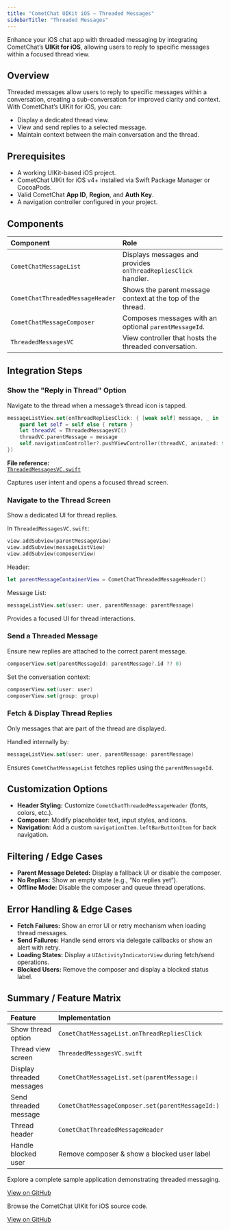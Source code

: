 ```yaml
---
title: "CometChat UIKit iOS — Threaded Messages"
sidebarTitle: "Threaded Messages"
---
```


Enhance your iOS chat app with threaded messaging by integrating CometChat’s **UIKit for iOS**, allowing users to reply to specific messages within a focused thread view.

## Overview

Threaded messages allow users to reply to specific messages within a conversation, creating a sub-conversation for improved clarity and context. With CometChat’s UIKit for iOS, you can:

- Display a dedicated thread view.  
- View and send replies to a selected message.  
- Maintain context between the main conversation and the thread.

## Prerequisites

- A working UIKit-based iOS project.  
- CometChat UIKit for iOS v4+ installed via Swift Package Manager or CocoaPods.  
- Valid CometChat **App ID**, **Region**, and **Auth Key**.  
- A navigation controller configured in your project.

## Components

| Component                         | Role                                                       |
|:----------------------------------|:-----------------------------------------------------------|
| `CometChatMessageList`            | Displays messages and provides `onThreadRepliesClick` handler. |
| `CometChatThreadedMessageHeader`  | Shows the parent message context at the top of the thread. |
| `CometChatMessageComposer`        | Composes messages with an optional `parentMessageId`.      |
| `ThreadedMessagesVC`              | View controller that hosts the threaded conversation.      |

## Integration Steps

### Show the "Reply in Thread" Option

Navigate to the thread when a message’s thread icon is tapped.

```swift
messageListView.set(onThreadRepliesClick: { [weak self] message, _ in
    guard let self = self else { return }
    let threadVC = ThreadedMessagesVC()
    threadVC.parentMessage = message
    self.navigationController?.pushViewController(threadVC, animated: true)
})
```

**File reference:**  
[`ThreadedMessagesVC.swift`](https://github.com/cometchat/cometchat-uikit-ios/blob/v5/SampleApp/View%20Controllers/CometChat%20Components/ThreadedMessagesVC.swift)

Captures user intent and opens a focused thread screen.

### Navigate to the Thread Screen

Show a dedicated UI for thread replies.

In `ThreadedMessagesVC.swift`:

```swift
view.addSubview(parentMessageView)
view.addSubview(messageListView)
view.addSubview(composerView)
```

Header:

```swift
let parentMessageContainerView = CometChatThreadedMessageHeader()
```

Message List:

```swift
messageListView.set(user: user, parentMessage: parentMessage)
```

Provides a focused UI for thread interactions.

### Send a Threaded Message

Ensure new replies are attached to the correct parent message.

```swift
composerView.set(parentMessageId: parentMessage?.id ?? 0)
```

Set the conversation context:

```swift
composerView.set(user: user)
composerView.set(group: group)
```

### Fetch & Display Thread Replies

Only messages that are part of the thread are displayed.

Handled internally by:

```swift
messageListView.set(user: user, parentMessage: parentMessage)
```

Ensures `CometChatMessageList` fetches replies using the `parentMessageId`.

## Customization Options

- **Header Styling:** Customize `CometChatThreadedMessageHeader` (fonts, colors, etc.).  
- **Composer:** Modify placeholder text, input styles, and icons.  
- **Navigation:** Add a custom `navigationItem.leftBarButtonItem` for back navigation.

## Filtering / Edge Cases

- **Parent Message Deleted:** Display a fallback UI or disable the composer.  
- **No Replies:** Show an empty state (e.g., “No replies yet”).  
- **Offline Mode:** Disable the composer and queue thread operations.

## Error Handling & Edge Cases

- **Fetch Failures:** Show an error UI or retry mechanism when loading thread messages.  
- **Send Failures:** Handle send errors via delegate callbacks or show an alert with retry.  
- **Loading States:** Display a `UIActivityIndicatorView` during fetch/send operations.  
- **Blocked Users:** Remove the composer and display a blocked status label.

## Summary / Feature Matrix

| Feature                     | Implementation                                        |
|:----------------------------|:------------------------------------------------------|
| Show thread option          | `CometChatMessageList.onThreadRepliesClick`           |
| Thread view screen          | `ThreadedMessagesVC.swift`                            |
| Display threaded messages   | `CometChatMessageList.set(parentMessage:)`            |
| Send threaded message       | `CometChatMessageComposer.set(parentMessageId:)`      |
| Thread header               | `CometChatThreadedMessageHeader`                      |
| Handle blocked user         | Remove composer & show a blocked user label           |

<CardGroup>

<Card title="Full Sample App">

Explore a complete sample application demonstrating threaded messaging.

[View on GitHub](https://github.com/cometchat/cometchat-uikit-ios/tree/v5/SampleApp)

</Card>

<Card title="UIKit Source Code">

Browse the CometChat UIKit for iOS source code.

[View on GitHub](https://github.com/cometchat/cometchat-uikit-ios/tree/v5)

</Card>

</CardGroup>